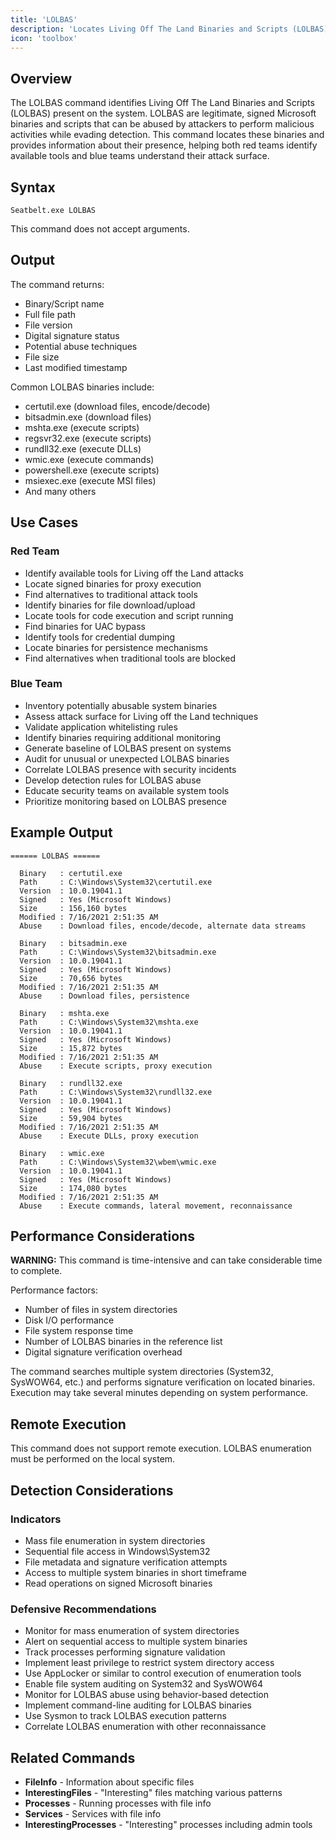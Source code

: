 ```yaml
---
title: 'LOLBAS'
description: 'Locates Living Off The Land Binaries and Scripts (LOLBAS) on the system. Note: takes non-trivial time'
icon: 'toolbox'
---
```


## Overview

The LOLBAS command identifies Living Off The Land Binaries and Scripts (LOLBAS) present on the system. LOLBAS are legitimate, signed Microsoft binaries and scripts that can be abused by attackers to perform malicious activities while evading detection. This command locates these binaries and provides information about their presence, helping both red teams identify available tools and blue teams understand their attack surface.

## Syntax

```
Seatbelt.exe LOLBAS
```

This command does not accept arguments.

## Output

The command returns:
- Binary/Script name
- Full file path
- File version
- Digital signature status
- Potential abuse techniques
- File size
- Last modified timestamp

Common LOLBAS binaries include:
- certutil.exe (download files, encode/decode)
- bitsadmin.exe (download files)
- mshta.exe (execute scripts)
- regsvr32.exe (execute scripts)
- rundll32.exe (execute DLLs)
- wmic.exe (execute commands)
- powershell.exe (execute scripts)
- msiexec.exe (execute MSI files)
- And many others

## Use Cases

### Red Team
- Identify available tools for Living off the Land attacks
- Locate signed binaries for proxy execution
- Find alternatives to traditional attack tools
- Identify binaries for file download/upload
- Locate tools for code execution and script running
- Find binaries for UAC bypass
- Identify tools for credential dumping
- Locate binaries for persistence mechanisms
- Find alternatives when traditional tools are blocked

### Blue Team
- Inventory potentially abusable system binaries
- Assess attack surface for Living off the Land techniques
- Validate application whitelisting rules
- Identify binaries requiring additional monitoring
- Generate baseline of LOLBAS present on systems
- Audit for unusual or unexpected LOLBAS binaries
- Correlate LOLBAS presence with security incidents
- Develop detection rules for LOLBAS abuse
- Educate security teams on available system tools
- Prioritize monitoring based on LOLBAS presence

## Example Output

```
====== LOLBAS ======

  Binary   : certutil.exe
  Path     : C:\Windows\System32\certutil.exe
  Version  : 10.0.19041.1
  Signed   : Yes (Microsoft Windows)
  Size     : 156,160 bytes
  Modified : 7/16/2021 2:51:35 AM
  Abuse    : Download files, encode/decode, alternate data streams

  Binary   : bitsadmin.exe
  Path     : C:\Windows\System32\bitsadmin.exe
  Version  : 10.0.19041.1
  Signed   : Yes (Microsoft Windows)
  Size     : 70,656 bytes
  Modified : 7/16/2021 2:51:35 AM
  Abuse    : Download files, persistence

  Binary   : mshta.exe
  Path     : C:\Windows\System32\mshta.exe
  Version  : 10.0.19041.1
  Signed   : Yes (Microsoft Windows)
  Size     : 15,872 bytes
  Modified : 7/16/2021 2:51:35 AM
  Abuse    : Execute scripts, proxy execution

  Binary   : rundll32.exe
  Path     : C:\Windows\System32\rundll32.exe
  Version  : 10.0.19041.1
  Signed   : Yes (Microsoft Windows)
  Size     : 59,904 bytes
  Modified : 7/16/2021 2:51:35 AM
  Abuse    : Execute DLLs, proxy execution

  Binary   : wmic.exe
  Path     : C:\Windows\System32\wbem\wmic.exe
  Version  : 10.0.19041.1
  Signed   : Yes (Microsoft Windows)
  Size     : 174,080 bytes
  Modified : 7/16/2021 2:51:35 AM
  Abuse    : Execute commands, lateral movement, reconnaissance
```

## Performance Considerations

**WARNING:** This command is time-intensive and can take considerable time to complete.

Performance factors:
- Number of files in system directories
- Disk I/O performance
- File system response time
- Number of LOLBAS binaries in the reference list
- Digital signature verification overhead

The command searches multiple system directories (System32, SysWOW64, etc.) and performs signature verification on located binaries. Execution may take several minutes depending on system performance.

## Remote Execution

This command does not support remote execution. LOLBAS enumeration must be performed on the local system.

## Detection Considerations

### Indicators
- Mass file enumeration in system directories
- Sequential file access in Windows\System32
- File metadata and signature verification attempts
- Access to multiple system binaries in short timeframe
- Read operations on signed Microsoft binaries

### Defensive Recommendations
- Monitor for mass enumeration of system directories
- Alert on sequential access to multiple system binaries
- Track processes performing signature validation
- Implement least privilege to restrict system directory access
- Use AppLocker or similar to control execution of enumeration tools
- Enable file system auditing on System32 and SysWOW64
- Monitor for LOLBAS abuse using behavior-based detection
- Implement command-line auditing for LOLBAS binaries
- Use Sysmon to track LOLBAS execution patterns
- Correlate LOLBAS enumeration with other reconnaissance

## Related Commands

- **FileInfo** - Information about specific files
- **InterestingFiles** - "Interesting" files matching various patterns
- **Processes** - Running processes with file info
- **Services** - Services with file info
- **InterestingProcesses** - "Interesting" processes including admin tools
